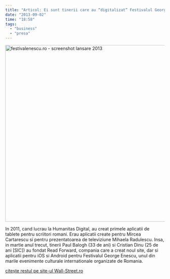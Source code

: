 ```yaml
---
title: "Articol: Ei sunt tinerii care au “digitalizat” Festivalul George Enescu. Site-ul a avut peste 8.000 de vizitatori in prima zi a evenimentului"
date: "2013-09-02"
time: "18:58"
tags:
  - "business"
  - "presa"
---
```

[![festivalenescu.ro - screenshot lansare 2013](http://farm4.staticflickr.com/3796/9653345563_d3337551cf_c.jpg){height="559" width="800"}](http://www.flickr.com/photos/cristiandinu/9653345563/ "festivalenescu.ro - screenshot lansare 2013 by Cristian Dinu, on Flickr"){target="_blank"}

In 2011, cand lucrau la Humanitas Digital, au creat primele aplicatii de tablete pentru scriitori romani. Erau aplicatii create pentru Mircea Cartarescu si pentru prezentatoarea de televiziune Mihaela Radulescu. Insa, in martie anul trecut, tinerii Paul Balogh (33 de ani) si Cristian Dinu (25 de ani \[SIC\]) au fondat Read Forward, compania care a creat noul site, dar si aplicatii pentru iOS si Android pentru Festivalul George Enescu, unul din marile evenimente culturale internationale organizate de Romania.

[citește restul pe site-ul Wall-Street.ro](http://www.wall-street.ro/articol/IT-C-Tehnologie/153548/ei-sunt-tinerii-care-au-digitalizat-festivalul-george-enescu-site-ul-a-avut-peste-8-000-de-vizitatori-in-prima-zi-a-evenimentulu.html){target="_blank"}